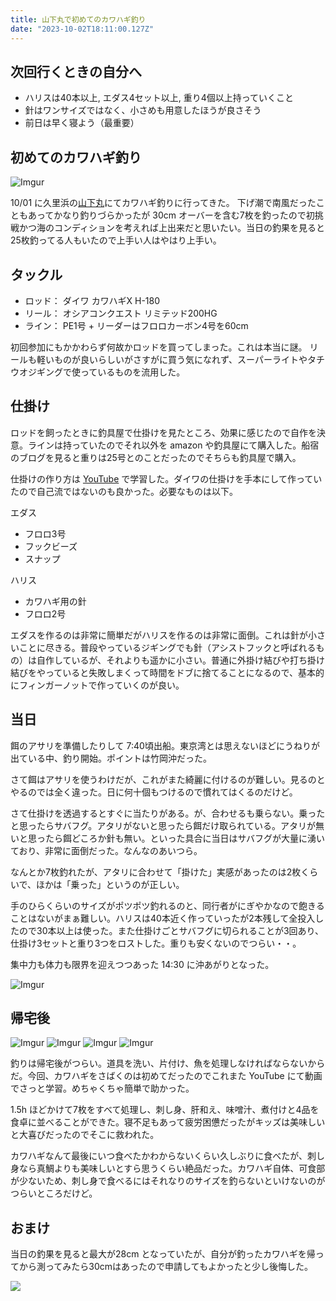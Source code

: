 ```yaml
---
title: 山下丸で初めてのカワハギ釣り
date: "2023-10-02T18:11:00.127Z"
---
```


## 次回行くときの自分へ

- ハリスは40本以上, エダス4セット以上, 重り4個以上持っていくこと
- 針はワンサイズではなく、小さめも用意したほうが良さそう
- 前日は早く寝よう（最重要）

## 初めてのカワハギ釣り

![Imgur](https://i.imgur.com/Zmsya6xm.jpg)

10/01 に久里浜の[山下丸](https://yamashitamaru.jp/)にてカワハギ釣りに行ってきた。
下げ潮で南風だったこともあってかなり釣りづらかったが 30cm オーバーを含む7枚を釣ったので初挑戦かつ海のコンディションを考えれば上出来だと思いたい。当日の釣果を見ると25枚釣ってる人もいたので上手い人はやはり上手い。

## タックル

* ロッド： ダイワ カワハギX H-180
* リール： オシアコンクエスト リミテッド200HG
* ライン： PE1号 + リーダーはフロロカーボン4号を60cm

初回参加にもかかわらず何故かロッドを買ってしまった。これは本当に謎。
リールも軽いものが良いらしいがさすがに買う気になれず、スーパーライトやタチウオジギングで使っているものを流用した。

## 仕掛け

ロッドを飼ったときに釣具屋で仕掛けを見たところ、効果に感じたので自作を決意。ラインは持っていたのでそれ以外を amazon や釣具屋にて購入した。船宿のブログを見ると重りは25号とのことだったのでそちらも釣具屋で購入。

仕掛けの作り方は [YouTube](https://youtu.be/hI8LjXYskLU?si=7Om1Msxh0RBuzoqa) で学習した。ダイワの仕掛けを手本にして作っていたので自己流ではないのも良かった。必要なものは以下。

エダス
- フロロ3号
- フックビーズ
- スナップ

ハリス
- カワハギ用の針
- フロロ2号

エダスを作るのは非常に簡単だがハリスを作るのは非常に面倒。これは針が小さいことに尽きる。普段やっているジギングでも針（アシストフックと呼ばれるもの）は自作しているが、それよりも遥かに小さい。普通に外掛け結びや打ち掛け結びをやっていると失敗しまくって時間をドブに捨てることになるので、基本的にフィンガーノットで作っていくのが良い。

## 当日

餌のアサリを準備したりして 7:40頃出船。東京湾とは思えないほどにうねりが出ている中、釣り開始。ポイントは竹岡沖だった。

さて餌はアサリを使うわけだが、これがまた綺麗に付けるのが難しい。見るのとやるのでは全く違った。日に何十個もつけるので慣れてはくるのだけど。

さて仕掛けを透過するとすぐに当たりがある。が、合わせるも乗らない。乗ったと思ったらサバフグ。アタリがないと思ったら餌だけ取られている。アタリが無いと思ったら餌どころか針も無い。といった具合に当日はサバフグが大量に湧いており、非常に面倒だった。なんなのあいつら。

なんとか7枚釣れたが、アタリに合わせて「掛けた」実感があったのは2枚くらいで、ほかは「乗った」というのが正しい。

手のひらくらいのサイズがポツポツ釣れるのと、同行者がにぎやかなので飽きることはないがまぁ難しい。ハリスは40本近く作っていったが2本残して全投入したので30本以上は使った。また仕掛けごとサバフグに切られることが3回あり、仕掛け3セットと重り3つをロストした。重りも安くないのでつらい・・。

集中力も体力も限界を迎えつつあった 14:30 に沖あがりとなった。

![Imgur](https://i.imgur.com/fOOkp61l.jpg)

## 帰宅後

![Imgur](https://i.imgur.com/mmYqvzjl.jpg)
![Imgur](https://i.imgur.com/GK6K62Gl.jpg)
![Imgur](https://i.imgur.com/wp2iCfql.jpg)
![Imgur](https://i.imgur.com/pxvTzaCl.jpg)


釣りは帰宅後がつらい。道具を洗い、片付け、魚を処理しなければならないからだ。今回、カワハギをさばくのは初めてだったのでこれまた YouTube にて動画でさっと学習。めちゃくちゃ簡単で助かった。

1.5h ほどかけて7枚をすべて処理し、刺し身、肝和え、味噌汁、煮付けと4品を食卓に並べることができた。寝不足もあって疲労困憊だったがキッズは美味しいと大喜びだったのでそこに救われた。

カワハギなんて最後にいつ食べたかわからないくらい久しぶりに食べたが、刺し身なら真鯛よりも美味しいとすら思うくらい絶品だった。カワハギ自体、可食部が少ないため、刺し身で食べるにはそれなりのサイズを釣らないといけないのがつらいところだけど。

## おまけ

当日の釣果を見ると最大が28cm となっていたが、自分が釣ったカワハギを帰ってから測ってみたら30cmはあったので申請してもよかったと少し後悔した。

![](https://i.imgur.com/HzOqKUal.jpg)

